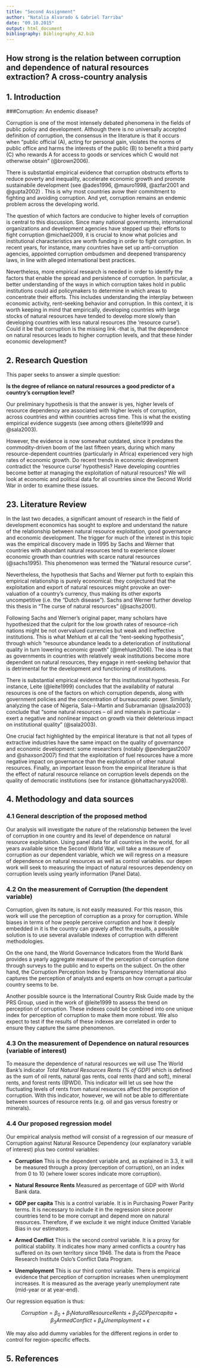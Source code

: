 ```yaml
---
title: "Second Assignment"
author: "Natalia Alvarado & Gabriel Tarriba"
date: "09.10.2015"
output: html_document
bibliography: Bibliography_A2.bib
---
```


## How strong is the relation between corruption and dependence of natural resources extraction? A cross-country analysis

## 1. Introduction 

###Corruption: An endemic disease?

Corruption is one of the most intensely debated phenomena in the fields of public policy and development. Although there is no universally accepted definition of corruption, the consensus in the literature is that it occurs when "public official (A), acting for personal gain, violates the norms of public office and harms the interests of the public (B) to benefit a third party (C) who rewards A for access to goods or services which C would not otherwise obtain" (@brown2006).


There is substantial empirical evidence that corruption obstructs efforts to reduce poverty and inequality, accelerate economic growth and promote sustainabile development (see @ades1996, @mauro1998, @azfar2001 and @gupta2002) . This is why most countries avow their commitment to fighting and avoiding corruption. And yet, corruption remains an endemic problem across the developing world.

The question of which factors are conducive to higher levels of corruption is central to this discussion. Since many national governments, international organizations and development agencies have stepped up their efforts to fight corruption @michael2009, it is crucial to know what policies and institutional characteristics are worth funding in order to fight corruption. In recent years, for instance, many countries have set up anti-corruption agencies, appointed corruption ombudsmen and deepened transparency laws, in line with alleged international best practices.

Nevertheless, more empirical research is needed in order to identify the factors that enable the spread and persistence of corruption. In particular, a better understanding of the ways in which corruption takes hold in public institutions could aid policymakers to determine in which areas to concentrate their efforts. This includes understanding the interplay between economic activity, rent-seeking behavior and corruption. In this context, it is worth keeping in mind that empirically, developing countries with large stocks of natural resources have tended to develop more slowly than developing countries with less natural resources (the 'resource curse'). Could it be that corruption is the missing link -that is, that the dependence on natural resources leads to higher corruption levels, and that these hinder economic development? 

## 2. Research Question 

This paper seeks to answer a simple question:

**Is the degree of reliance on natural resources a good predictor of a country's corruption level?**

Our preliminary hypothesis is that the answer is yes, higher levels of resource dependency are associated with higher levels of corruption, across countries and within countries across time. This is what the existing empirical evidence suggests (see among others @leite1999 and @sala2003). 

However, the evidence is now somewhat outdated, since it predates the commodity-driven boom of the last fifteen years, during which many resource-dependent countries (particularly in Africa) experienced very high rates of economic growth. Do recent trends in economic development contradict the 'resource curse' hypothesis? Have developing countries become better at managing the exploitation of natural resources? We will look at economic and political data for all countries since the Second World War in order to examine these issues.

## 23. Literature Review

In the last two decades, a significant amount of research in the field of development economics has sought to explore and understand the nature of the relationship between natural resource exploitation, good governance and economic development. 
The trigger for much of the interest in this topic was the empirical discovery made in 1995 by Sachs and Werner that countries with abundant natural resources tend to experience slower economic growth than countries with scarce natural resources (@sachs1995). This phenomenon was termed the “Natural resource curse”. 

Nevertheless, the hypothesis that Sachs and Werner put forth to explain this empirical relationship is purely economical: they conjectured that the exploitation and export of natural resources might provoke an over-valuation of a country’s currency, thus making its other exports uncompetitive (i.e. the “Dutch disease”). Sachs and Werner further develop this thesis in “The curse of natural resources” (@sachs2001).

Following Sachs and Werner’s original paper, many scholars have hypothesized that the culprit for the low growth rates of resource-rich nations might be not overvalued currencies but weak and ineffective institutions. This is what Mehlum et al call the “rent-seeking hypothesis”, through which “resource abundance leads to a deterioration of institutional quality in turn lowering economic growth” (@mehlum2006). The idea is that as governments in countries with relatively weak institutions become more dependent on natural resources, they engage in rent-seeking behavior that is detrimental for the development and functioning of institutions.

There is substantial empirical evidence for this institutional hypothesis. For instance, Leite (@leite1999) concludes that the availability of natural resources is one of the factors on which corruption depends, along with government policies and the concentration of bureaucratic power. Similarly, analyzing the case of Nigeria, Sala-i-Martin and Subramanian (@sala2003) conclude that “some natural resources – oil and minerals in particular – exert a negative and nonlinear impact on growth via their deleterious impact on institutional quality” (@sala2003). 

One crucial fact highlighted by the empirical literature is that not all types of extractive industries have the same impact on the quality of governance and economic development: some researchers (notably @pendergast2007 and @shaxson2007) find that the exploitation of fuel resources have a more negative impact on governance than the exploitation of other natural resources. 
Finally, an important lesson from the empirical literature is that the effect of natural resource reliance on corruption levels depends on the quality of democratic institutions (see for instance @bhattacharyya2008). 

## 4. Methodology and data sources

### 4.1 General description of the proposed method

Our analysis will investigate the nature of the relationship between the level of corruption in one country and its level of dependence on natural resource exploitation. Using panel data for all countries in the world, for all years available since the Second World War, will take a measure of corruption as our dependent variable, which we will regress on a measure of dependence on natural resources as well as control variables.  our depen   work will seek to  measuring the impact of natural resources dependency on corruption levels using yearly information (Panel Data).

### 4.2 On the measurement of Corruption (the dependent variable)

Corruption, given its nature, is not easily measured. For this reason, this work will use the perception of corruption as a proxy for corruption. While biases in terms of how people perceive corruption and how it deeply embedded in it is the country can gravely affect the results, a possible solution is to use several available indexes of corruption with different methodologies. 

On the one hand, the World Governance Indicators from the World Bank provides a yearly aggregate measure of the perception of corruption done through surveys to the public and to experts on the subject. On the other hand, the Corruption Perception Index by Transparency International also captures the perception of analysts and experts on how corrupt a particular country seems to be. 

Another possible source is the International Country Risk Guide made by the PRS Group, used in the work of @leite1999 to assess the trend on perception of corruption. These indexes could be combined into one unique index for perception of corruption to make them more robust. We also expect to test if the results of these indexes are correlated in order to ensure they capture the same phenomenon.

### 4.3 On the measurement of Dependence on natural resources (variable of interest)

To measure the dependence of natural resources we will use The World Bank's indicator *Total Natural Resources Rents (% of GDP)* which is defined as the sum of oil rents, natural gas rents, coal rents (hard and soft), mineral rents, and forest rents (@WDI). This indicator will let us see how the fluctuating levels of rents from natural resources affect the perception of corruption. With this indicator, however, we will not be able to differentiate between sources of resource rents (e.g. oil and gas versus forestry or minerals).

### 4.4 Our proposed regression model

Our empirical analysis method will consist of a regression of our measure of Corruption against Natural Resource Dependency (our explanatory variable of interest) plus two control variables:

- **Corruption** This is the dependent variable and, as explained in 3.3, it will be measured through a proxy (perception of corruption), on an index from 0 to 10 (where lower scores indicate more corruption). 

- **Natural Resource Rents** Measured as percentage of GDP with World Bank data. 

- **GDP per capita** This is a control variable. It is in Purchasing Power Parity terms. It is necessary to include it in the regression since poorer countries tend to be more corrupt and depend more on natural resources. Therefore, if we exclude it we might induce Omitted Variable Bias in our estimators.

- **Armed Conflict** This is the second control variable. It is a proxy for political stability. It indicates how many armed conflicts a country has suffered on its own territory since 1946. The data is from the Peace Research Institute Oslo's Conflict Data Program.

- **Unemployment** This is our third control variable. There is empirical evidence that perception of corruption increases when unemployment increases. It is measured as the average yearly unemployment rate (mid-year or at year-end).

Our regression equation is thus:

$$Corruption=\beta_0+\beta_1 NaturalResourceRents +\beta_2 GDPpercapita + \beta_3 ArmedConflict + \beta_4 Unemployment + \epsilon$$

We may also add dummy variables for the different regions in order to control for region-specific effects.


## 5. References
